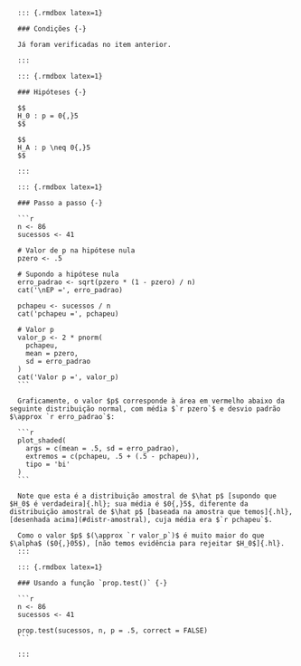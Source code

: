       ::: {.rmdbox latex=1}
      
      ### Condições {-}
      
      Já foram verificadas no item anterior.
      
      :::

      ::: {.rmdbox latex=1}
      
      ### Hipóteses {-}
      
      $$
      H_0 : p = 0{,}5
      $$
      
      $$
      H_A : p \neq 0{,}5
      $$
      
      :::

      ::: {.rmdbox latex=1}
   
      ### Passo a passo {-}
      
      ```r
      n <- 86
      sucessos <- 41

      # Valor de p na hipótese nula
      pzero <- .5
      
      # Supondo a hipótese nula
      erro_padrao <- sqrt(pzero * (1 - pzero) / n)
      cat('\nEP =', erro_padrao)
      
      pchapeu <- sucessos / n
      cat('pchapeu =', pchapeu)
      
      # Valor p
      valor_p <- 2 * pnorm(
        pchapeu, 
        mean = pzero, 
        sd = erro_padrao
      )
      cat('Valor p =', valor_p)
      ```
      
      Graficamente, o valor $p$ corresponde à área em vermelho abaixo da seguinte distribuição normal, com média $`r pzero`$ e desvio padrão $\approx `r erro_padrao`$:
      
      ```r
      plot_shaded(
        args = c(mean = .5, sd = erro_padrao),
        extremos = c(pchapeu, .5 + (.5 - pchapeu)),
        tipo = 'bi'
      )      
      ```
      
      Note que esta é a distribuição amostral de $\hat p$ [supondo que $H_0$ é verdadeira]{.hl}; sua média é $0{,}5$, diferente da distribuição amostral de $\hat p$ [baseada na amostra que temos]{.hl}, [desenhada acima](#distr-amostral), cuja média era $`r pchapeu`$.
      
      Como o valor $p$ $(\approx `r valor_p`)$ é muito maior do que $\alpha$ ($0{,}05$), [não temos evidência para rejeitar $H_0$]{.hl}.
      :::
      
      ::: {.rmdbox latex=1}
      
      ### Usando a função `prop.test()` {-}
      
      ```r
      n <- 86
      sucessos <- 41
      
      prop.test(sucessos, n, p = .5, correct = FALSE)
      ```
      
      :::
   
